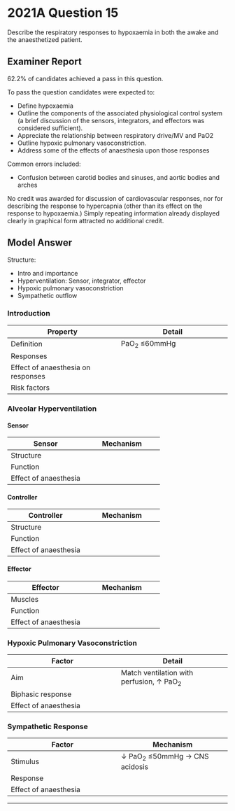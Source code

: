 # 2021A Question 15

Describe the respiratory responses to hypoxaemia in both the awake and the anaesthetized patient.


## Examiner Report

62.2% of candidates achieved a pass in this question.


To pass the question candidates were expected to:

* Define hypoxaemia
* Outline the components of the associated physiological control system (a brief discussion of the sensors, integrators, and effectors was considered sufficient).
* Appreciate the relationship between respiratory drive/MV and PaO2
* Outline hypoxic pulmonary vasoconstriction.
* Address some of the effects of anaesthesia upon those responses


Common errors included:

* Confusion between carotid bodies and sinuses, and aortic bodies and arches


No credit was awarded for discussion of cardiovascular responses, nor for describing the response to hypercapnia (other than its effect on the response to hypoxaemia.) Simply repeating information already displayed clearly in graphical form attracted no additional credit.


## Model Answer

Structure:

- Intro and importance
- Hyperventilation: Sensor, integrator, effector
- Hypoxic pulmonary vasoconstriction
- Sympathetic outflow

### Introduction


|Property|Detail|
| -- | -- |
|Definition| PaO~2~ ≤60mmHg|
|Responses|<p>- Increased alveolar ventilation → ↑ PaO~2~</p><p>- Hypoxic pulmonary vasoconstriction</p><p>&emsp;- Improved V/Q matching → ↑ PaO~2~</p><p>&emsp;- ↑ PVR</p><p>- ↑ SNS output → ↑ Cardiac output → DO~2~</p>|
|Effect of anaesthesia on responses|<p>- Suppression of all responses</p><p>- Dose-dependent effects</p>|
|Risk factors|<p>- Alone (e.g. Post-op ward at night)</p><p>- CO~2~-insensate (e.g. Severe COPD, OSA, OHS)</p><p>- Sensitive to resp depression (e.g. Elderly, neonate)</p><p>- Respiratory depressant drugs (e.g. Morphine)</p><p>- Sedated (e.g. Midazolam)</p><p>- Synergistic respiratory depressant drugs (e.g. Benzo+ opioid)</p>|

### Alveolar Hyperventilation


#### Sensor

|Sensor|Mechanism|
| -- | -- |
|Structure|<p>- Peripheral chemoreceptors</p><p>&emsp;- Carotid bodies (CNIX Hering’s nerve)</p><p>&emsp;- Aortic bodies (CNX)</p><p>- Type 1 glomus cell: Responsive to ↓ PO~2~, ↓ pCO~2~, (↓ pH carotids only)</p><p>- Type 2 sustentacular cell: Support</p><p>- Blood flow 2000mL.min^-1^/100g → Supply by dissolved O~2~ only</p>|
|Function|<p>- ↓ PaO~2~ → Closure of K^+^ channel → Depolarisation → ↑ Afferent to resp centre</p><p>- Response is minimal until PaO~2~ ≤100mmHg, profound ≤50mmHg</p><p>- Response is rapid, ≤1 second</p>|
|Effect of anaesthesia|<p>- Volatiles:</p><p>&emsp;- ↓ Chemoreceptor afferents is the most important resp effect</p><p>&emsp;- 1 MAC: Ablated response</p><p>&emsp;- 0.1 MAC: Significant depression of response</p><p>&emsp;- Hence need for O~2~ supplementation post-op for safety</p><p><img src="resources/volatile-po2-response.svg"></p><p>- Propofol: </p><p>&emsp;- ↓ Chemoreceptor afferents</p><p>&emsp;- Less potent than volatiles</p>|

#### Controller


|Controller|Mechanism|
| -- | -- |
|Structure|<p>- Respiratory centre, medulla</p><p>- Multiple cell types: Dorsal inspiratory, ventral expiratory, pre-Botzinger pacemakers</p><p>- Afferents via nucleus tractus solitarius</p><p>- Efferents via nucleus ambiguus and dorsal motor nucleus of CNX</p>|
|Function|<p>- ↑ Stimulation → ↑ Amplitude and frequency of neuronal output to effectors</p><p>- ↓ PaO~2~ is synergistic with ↑ PaCO~2~ and ↓ pH</p><p><img src="resources/PaO2-vs-MV.svg"></p>|
|Effect of anaesthesia|<p>- Suppression:</p><p>&emsp;- General anaesthesia (↑ GABA/glycine activity)</p><p>&emsp;- Opioids (μ receptor agonist in resp centre – most important opioid effect)</p><p>&emsp;- Neuraxial: ↓ input to reticular activating system → ↓ Conscious state, ↓ resp centre output</p><p>- Stimulation:</p><p>&emsp;- Pain → ↑ Input to reticular activating system → ↑ Resp centre output</p>|

#### Effector


|Effector|Mechanism|
| -- | -- |
|Muscles|<p>- Primary inspiratory: Diaphragm, external intercostals, pharyngeal dilators</p><p>- Accessory inspiratory: E.g. Sternocleidomastoid</p><p>- Expiratory: E.g. Internal intercostals, abdominals (normally inactive)</p>|
|Function|<p>- ↑ Respiratory centre output → ↑ RR, VT → ↑ VA → ↑ PaO~2~</p><p>- Completion of negative feedback loop</p>|
|Effect of anaesthesia|<p>- Volatile:</p><p>&emsp;- Skeletal muscle relaxation (inhibit nAChR)</p><p>&emsp;- Inhibit a-motor neuron (↑ GABA/↑ glycine)</p><p>&emsp;- Affects intercostals > diaphragm</p><p>- Propofol:</p><p>&emsp;- As for volatiles</p><p>&emsp;- But less potent: ↓ glycine activity, ↓ spinal cord effect</p><p>- Benzodiazepines:</p><p>&emsp;- Skeletal muscle relaxation</p><p>- Neuraxial:</p><p>&emsp;- Inhibit α-motor neuron (intercostals)</p><p>&emsp;- No effect on diaphragm unless C-spine level</p><p>- Paralysis:</p><p>&emsp;- No effector response</p><p>- Position:</p><p>&emsp;- Supine, Trendelenburg → ↑ Work of breathing → Impaired effector</p><p>- Apparatus dead space (tubing distal to Y piece):</p><p>&emsp;- ↓ VA for a given MV</p>|

### Hypoxic Pulmonary Vasoconstriction


|Factor|Detail|
| -- | -- |
|Aim| Match ventilation with perfusion, ↑ PaO~2~|
|Biphasic response|<p>- Phase 1: Onset immediate, plateau 5 mins</p><p>&emsp;- ? Inhibition of K^+^ channel</p><p>&emsp;- ? ↓ Mitochondrial ROS</p><p>&emsp;- ? ↓ ATP:ADP</p><br><p>- Phase 2: Onset 40 minutes, plateau 2 hours</p><p>&emsp;- ? ↑ ↓ COX, LOX production</p><p>&emsp;- ? ↑ Hypoxia-inducible transcription</p>|
|Effect of anaesthesia|<p>- Volatile: </p><p>&emsp;- Inhibit L-Ca^2+^ channel, ↑ NO release, ↓ medulla SNS output</p><p>&emsp;- Generalised vasodilatation including pulmonary</p><br><p>- Propofol:</p><p>&emsp;- Similar mechanisms</p><p>&emsp;- Less potent, preferred in one lung ventilation</p>|

### Sympathetic Response


|Factor|Mechanism|
| -- | -- |
|Stimulus| ↓ PaO~2~ ≤50mmHg → CNS acidosis|
|Response|<p>- ↑ SNS output</p><p>- ↑ HR, ↑ contractility, venoconstriction → ↑ Preload</p><p>- ↑ Cardiac output → ↑ O~2~ delivery</p><p>- No change to PaO~2~</p>|
|Effect of anaesthesia|<p>- Volatiles, propofol:</p><p>&emsp;- ↓ SNS output from medulla (↑ GABA, glycine activity)</p><p>&emsp;- Inhibit L-Ca^2+^ on heart, blood vessels</p><p>&emsp;- ↑ Nitric oxide release</p><p>&emsp;- Dose-dependent suppression of baroreceptor response (propofol > volatiles)</p><br><p>- Opioids, benzodiazepines:</p><p>&emsp;- ↓ SNS output</p><br><p>- Neuraxial:</p><p>&emsp;- ↓ SNS output below block upper limit</p>|


--- 
